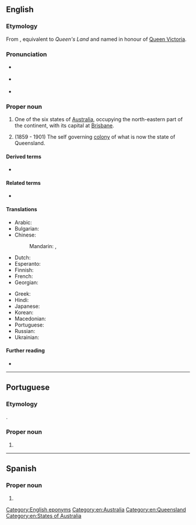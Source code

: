 ==English==

===Etymology===
From {{affix|en|queen|-s-|-land|nodot=1}}, equivalent to ''Queen's Land'' and named in honour of [[w:Queen Victoria|Queen Victoria]].

===Pronunciation===
* {{a|AusE}} {{IPA|/ˈkwɪːnzˌlæːnd/|lang=en}}
* {{a|UK}} {{IPA|/ˈkwiːnz.lænd/|lang=en}}
* {{a|US}} {{IPA|/ˈkwiːnzlənd/|lang=en}}

===Proper noun===
{{en-proper noun}}

# One of the six states of [[Australia]], occupying the north-eastern part of the continent, with its capital at [[Brisbane]].
# {{lb|en|historical}} (1859 - 1901) The self governing [[colony]] of what is now the state of Queensland.

====Derived terms====
* {{l|en|QLD}}

====Related terms====
* {{l|en|North Queensland}}

====Translations====
{{trans-top|Australian state}}
* Arabic: {{t|ar|كْوِينْزْلَانْد|m|tr=kwinzland}}
* Bulgarian: {{t|bg|Куиинсланд}}
* Chinese:
*: Mandarin: {{t+|cmn|昆士蘭|sc=Hani}}, {{t+|cmn|昆士兰|tr=Kūnshìlán|sc=Hani}}
* Dutch: {{t+|nl|Queensland}}
* Esperanto: {{t|eo|Kvinslando}}
* Finnish: {{t+|fi|Queensland}}
* French: {{t+|fr|Queensland|m}}
* Georgian: {{t|ka|კუინზლენდი}}
{{trans-mid}}
* Greek: {{t|el|Κουίνσλαντ|f}}
* Hindi: {{t|hi|क्वींसलैंड|tr=kvīnslaiṇḍ}}
* Japanese: {{t|ja|クイーンズランド|tr=Kuīnzurando}}
* Korean: {{t|ko|퀸즐랜드|tr=Kwinjeullaendeu}}
* Macedonian: {{t|mk|Квинсленд|m|tr=Kvínslend}}
* Portuguese: {{t|pt|Queensland|m}}
* Russian: {{t|ru|Кви́нсленд|m}}
* Ukrainian: {{t|uk|Квінсленд|m|tr=Kvínslend}}
{{trans-bottom}}

====Further reading====
* {{pedialite}}

[[Category:English eponyms]]
[[Category:en:Australia]]
[[Category:en:Queensland]]
[[Category:en:States of Australia]]

----

==Portuguese==

===Etymology===
{{bor|pt|en|Queensland}}.

===Proper noun===
{{pt-proper noun|m}}

# {{place|pt|state|c/Australia|t1=Queensland}}

----

==Spanish==
{{wikipedia|lang=es}}

===Proper noun===
{{es-proper noun}}

# {{place|es|state|c/en:Australia|t1=Queensland}}